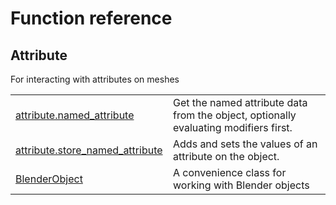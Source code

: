 # Function reference {.doc .doc-index}

## Attribute

For interacting with attributes on meshes

| | |
| --- | --- |
| [attribute.named_attribute](attribute.named_attribute.qmd#databpy.attribute.named_attribute) | Get the named attribute data from the object, optionally evaluating modifiers first. |
| [attribute.store_named_attribute](attribute.store_named_attribute.qmd#databpy.attribute.store_named_attribute) | Adds and sets the values of an attribute on the object. |
| [BlenderObject](BlenderObject.qmd#databpy.BlenderObject) | A convenience class for working with Blender objects |